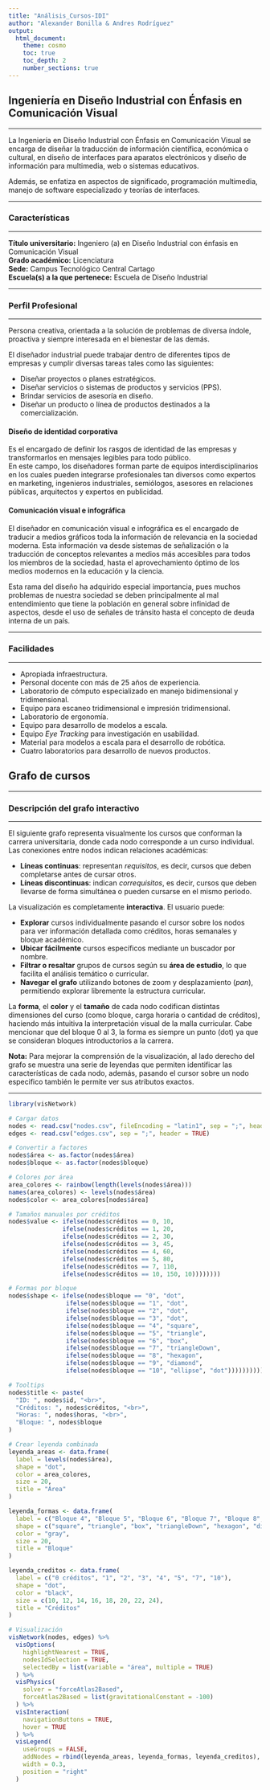```yaml
---
title: "Análisis_Cursos-IDI"
author: "Alexander Bonilla & Andres Rodríguez"
output: 
  html_document:
    theme: cosmo
    toc: true
    toc_depth: 2
    number_sections: true
---
```


## Ingeniería en Diseño Industrial con Énfasis en Comunicación Visual
<hr>

La Ingeniería en Diseño Industrial con Énfasis en Comunicación Visual se encarga de diseñar la traducción de información científica, económica o cultural, en diseño de interfaces para aparatos electrónicos y diseño de información para multimedia, web o sistemas educativos.

Además, se enfatiza en aspectos de significado, programación multimedia, manejo de software especializado y teorías de interfaces.

<hr>
### Características 
<hr>

**Título universitario:** Ingeniero (a) en Diseño Industrial con énfasis en Comunicación Visual  
**Grado académico:** Licenciatura  
**Sede:** Campus Tecnológico Central Cartago  
**Escuela(s) a la que pertenece:** Escuela de Diseño Industrial  

<hr>
### Perfil Profesional
<hr>

Persona creativa, orientada a la solución de problemas de diversa índole, proactiva y siempre interesada en el bienestar de las demás.

El diseñador industrial puede trabajar dentro de diferentes tipos de empresas y cumplir diversas tareas tales como las siguientes:

- Diseñar proyectos o planes estratégicos.  
- Diseñar servicios o sistemas de productos y servicios (PPS).  
- Brindar servicios de asesoría en diseño.  
- Diseñar un producto o línea de productos destinados a la comercialización.  

#### Diseño de identidad corporativa

Es el encargado de definir los rasgos de identidad de las empresas y transformarlos en mensajes legibles para todo público.  
En este campo, los diseñadores forman parte de equipos interdisciplinarios en los cuales pueden integrarse profesionales tan diversos como expertos en marketing, ingenieros industriales, semiólogos, asesores en relaciones públicas, arquitectos y expertos en publicidad.

#### Comunicación visual e infográfica

El diseñador en comunicación visual e infográfica es el encargado de traducir a medios gráficos toda la información de relevancia en la sociedad moderna. Esta información va desde sistemas de señalización o la traducción de conceptos relevantes a medios más accesibles para todos los miembros de la sociedad, hasta el aprovechamiento óptimo de los medios modernos en la educación y la ciencia.

Esta rama del diseño ha adquirido especial importancia, pues muchos problemas de nuestra sociedad se deben principalmente al mal entendimiento que tiene la población en general sobre infinidad de aspectos, desde el uso de señales de tránsito hasta el concepto de deuda interna de un país.

<hr>
### Facilidades
<hr>

- Apropiada infraestructura.  
- Personal docente con más de 25 años de experiencia.  
- Laboratorio de cómputo especializado en manejo bidimensional y tridimensional.  
- Equipo para escaneo tridimensional e impresión tridimensional.  
- Laboratorio de ergonomía.  
- Equipo para desarrollo de modelos a escala.  
- Equipo *Eye Tracking* para investigación en usabilidad.  
- Material para modelos a escala para el desarrollo de robótica.  
- Cuatro laboratorios para desarrollo de nuevos productos.  

## Grafo de cursos

<hr>
### Descripción del grafo interactivo
<hr>


El siguiente grafo representa visualmente los cursos que conforman la carrera universitaria, donde cada nodo corresponde a un curso individual. Las conexiones entre nodos indican relaciones académicas:

- **Líneas continuas**: representan *requisitos*, es decir, cursos que deben completarse antes de cursar otros.
- **Líneas discontinuas**: indican *correquisitos*, es decir, cursos que deben llevarse de forma simultánea o pueden cursarse en el mismo periodo.

La visualización es completamente **interactiva**. El usuario puede:

- **Explorar** cursos individualmente pasando el cursor sobre los nodos para ver información detallada como créditos, horas semanales y bloque académico.
- **Ubicar fácilmente** cursos específicos mediante un buscador por nombre.
- **Filtrar o resaltar** grupos de cursos según su **área de estudio**, lo que facilita el análisis temático o curricular.
- **Navegar el grafo** utilizando botones de zoom y desplazamiento (*pan*), permitiendo explorar libremente la estructura curricular.

La **forma**, el **color** y el **tamaño** de cada nodo codifican distintas dimensiones del curso (como bloque, carga horaria o cantidad de créditos), haciendo más intuitiva la interpretación visual de la malla curricular. Cabe mencionar que del bloque 0 al 3, la forma es siempre un punto (dot) ya que se consideran bloques introductorios a la carrera.

**Nota:** Para mejorar la comprensión de la visualización, al lado derecho del grafo se muestra una serie de leyendas que permiten identificar las características de cada nodo, además, pasando el cursor sobre un nodo especifico también le permite ver sus atributos exactos.

<hr>

```r

library(visNetwork)

# Cargar datos
nodes <- read.csv("nodes.csv", fileEncoding = "latin1", sep = ";", header = TRUE)
edges <- read.csv("edges.csv", sep = ";", header = TRUE)

# Convertir a factores
nodes$área <- as.factor(nodes$área)
nodes$bloque <- as.factor(nodes$bloque)

# Colores por área
area_colores <- rainbow(length(levels(nodes$área)))
names(area_colores) <- levels(nodes$área)
nodes$color <- area_colores[nodes$área]

# Tamaños manuales por créditos
nodes$value <- ifelse(nodes$créditos == 0, 10,
               ifelse(nodes$créditos == 1, 20,
               ifelse(nodes$créditos == 2, 30,
               ifelse(nodes$créditos == 3, 45,
               ifelse(nodes$créditos == 4, 60,
               ifelse(nodes$créditos == 5, 80,
               ifelse(nodes$créditos == 7, 110,
               ifelse(nodes$créditos == 10, 150, 10))))))))

# Formas por bloque
nodes$shape <- ifelse(nodes$bloque == "0", "dot",
                ifelse(nodes$bloque == "1", "dot",
                ifelse(nodes$bloque == "2", "dot",
                ifelse(nodes$bloque == "3", "dot",
                ifelse(nodes$bloque == "4", "square",
                ifelse(nodes$bloque == "5", "triangle",
                ifelse(nodes$bloque == "6", "box",
                ifelse(nodes$bloque == "7", "triangleDown",
                ifelse(nodes$bloque == "8", "hexagon",
                ifelse(nodes$bloque == "9", "diamond",
                ifelse(nodes$bloque == "10", "ellipse", "dot")))))))))))

# Tooltips
nodes$title <- paste(
  "ID: ", nodes$id, "<br>",
  "Créditos: ", nodes$créditos, "<br>",
  "Horas: ", nodes$horas, "<br>",
  "Bloque: ", nodes$bloque
)

# Crear leyenda combinada
leyenda_areas <- data.frame(
  label = levels(nodes$área),
  shape = "dot",
  color = area_colores,
  size = 20,
  title = "Área"
)

leyenda_formas <- data.frame(
  label = c("Bloque 4", "Bloque 5", "Bloque 6", "Bloque 7", "Bloque 8", "Bloque 9", "Bloque 10"),
  shape = c("square", "triangle", "box", "triangleDown", "hexagon", "diamond", "ellipse"),
  color = "gray",
  size = 20,
  title = "Bloque"
)

leyenda_creditos <- data.frame(
  label = c("0 créditos", "1", "2", "3", "4", "5", "7", "10"),
  shape = "dot",
  color = "black",
  size = c(10, 12, 14, 16, 18, 20, 22, 24),
  title = "Créditos"
)

# Visualización
visNetwork(nodes, edges) %>%
  visOptions(
    highlightNearest = TRUE,
    nodesIdSelection = TRUE,
    selectedBy = list(variable = "área", multiple = TRUE)
  ) %>%
  visPhysics(
    solver = "forceAtlas2Based",
    forceAtlas2Based = list(gravitationalConstant = -100)
  ) %>%
  visInteraction(
    navigationButtons = TRUE,
    hover = TRUE
  ) %>%
  visLegend(
    useGroups = FALSE,
    addNodes = rbind(leyenda_areas, leyenda_formas, leyenda_creditos),
    width = 0.3,
    position = "right"
  )

```

